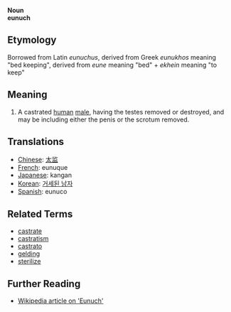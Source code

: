 '''Noun'''<br>
'''eunuch'''

== Etymology ==

Borrowed from Latin ''eunuchus'', derived from Greek ''eunukhos'' meaning "bed keeping", derived from ''eune'' meaning "bed" + ''ekhein'' meaning "to keep"

== Meaning ==

#A castrated [[human]] [[male]], having the testes removed or destroyed, and may be including either the penis or the scrotum removed.

== Translations ==

*[[Chinese]]: [[太监]]
*[[French]]: eunuque
*[[Japanese]]: kangan
*[[Korean]]:  [[거세된 남자]]
*[[Spanish]]: eunuco

== Related Terms ==

*[[castrate]]
*[[castratism]]
*[[castrato]]
*[[gelding]]
*[[sterilize]]

== Further Reading ==

*[http://en.wikipedia.org/wiki/Eunuch Wikipedia article on 'Eunuch']